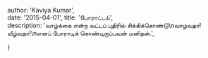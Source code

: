 author: 'Kaviya Kumar',  
date: '2015-04-01',  title: 'போராட்டம்',  
description:    'வாழ்க்கை என்ற வட்டப் புதிரில் சிக்கிக்கொண்டு\nவாழ்வதா! வீழ்வதா!\nஎனப் போராடிக் கொண்டிருப்பவன் மனிதன்.',

}
